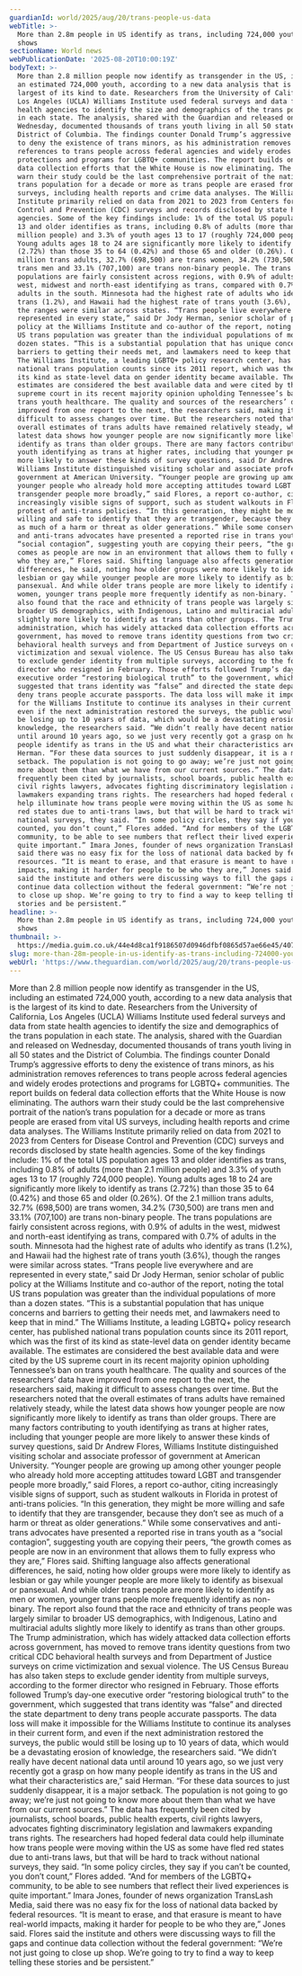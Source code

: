 ```yaml
---
guardianId: world/2025/aug/20/trans-people-us-data
webTitle: >-
  More than 2.8m people in US identify as trans, including 724,000 youth, data
  shows
sectionName: World news
webPublicationDate: '2025-08-20T10:00:19Z'
bodyText: >-
  More than 2.8 million people now identify as transgender in the US, including
  an estimated 724,000 youth, according to a new data analysis that is the
  largest of its kind to date. Researchers from the University of California,
  Los Angeles (UCLA) Williams Institute used federal surveys and data from state
  health agencies to identify the size and demographics of the trans population
  in each state. The analysis, shared with the Guardian and released on
  Wednesday, documented thousands of trans youth living in all 50 states and the
  District of Columbia. The findings counter Donald Trump’s aggressive efforts
  to deny the existence of trans minors, as his administration removes
  references to trans people across federal agencies and widely erodes
  protections and programs for LGBTQ+ communities. The report builds on federal
  data collection efforts that the White House is now eliminating. The authors
  warn their study could be the last comprehensive portrait of the nation’s
  trans population for a decade or more as trans people are erased from vital US
  surveys, including health reports and crime data analyses. The Williams
  Institute primarily relied on data from 2021 to 2023 from Centers for Disease
  Control and Prevention (CDC) surveys and records disclosed by state health
  agencies. Some of the key findings include: 1% of the total US population ages
  13 and older identifies as trans, including 0.8% of adults (more than 2.1
  million people) and 3.3% of youth ages 13 to 17 (roughly 724,000 people).
  Young adults ages 18 to 24 are significantly more likely to identify as trans
  (2.72%) than those 35 to 64 (0.42%) and those 65 and older (0.26%). Of the 2.1
  million trans adults, 32.7% (698,500) are trans women, 34.2% (730,500) are
  trans men and 33.1% (707,100) are trans non-binary people. The trans
  populations are fairly consistent across regions, with 0.9% of adults in the
  west, midwest and north-east identifying as trans, compared with 0.7% of
  adults in the south. Minnesota had the highest rate of adults who identify as
  trans (1.2%), and Hawaii had the highest rate of trans youth (3.6%), though
  the ranges were similar across states. “Trans people live everywhere and are
  represented in every state,” said Dr Jody Herman, senior scholar of public
  policy at the Williams Institute and co-author of the report, noting the total
  US trans population was greater than the individual populations of more than a
  dozen states. “This is a substantial population that has unique concerns and
  barriers to getting their needs met, and lawmakers need to keep that in mind.”
  The Williams Institute, a leading LGBTQ+ policy research center, has published
  national trans population counts since its 2011 report, which was the first of
  its kind as state-level data on gender identity became available. The
  estimates are considered the best available data and were cited by the US
  supreme court in its recent majority opinion upholding Tennessee’s ban on
  trans youth healthcare. The quality and sources of the researchers’ data have
  improved from one report to the next, the researchers said, making it
  difficult to assess changes over time. But the researchers noted that the
  overall estimates of trans adults have remained relatively steady, while the
  latest data shows how younger people are now significantly more likely to
  identify as trans than older groups. There are many factors contributing to
  youth identifying as trans at higher rates, including that younger people are
  more likely to answer these kinds of survey questions, said Dr Andrew Flores,
  Williams Institute distinguished visiting scholar and associate professor of
  government at American University. “Younger people are growing up among other
  younger people who already hold more accepting attitudes toward LGBT and
  transgender people more broadly,” said Flores, a report co-author, citing
  increasingly visible signs of support, such as student walkouts in Florida in
  protest of anti-trans policies. “In this generation, they might be more
  willing and safe to identify that they are transgender, because they don’t see
  as much of a harm or threat as older generations.” While some conservatives
  and anti-trans advocates have presented a reported rise in trans youth as a
  “social contagion”, suggesting youth are copying their peers, “the growth
  comes as people are now in an environment that allows them to fully express
  who they are,” Flores said. Shifting language also affects generational
  differences, he said, noting how older groups were more likely to identify as
  lesbian or gay while younger people are more likely to identify as bisexual or
  pansexual. And while older trans people are more likely to identify as men or
  women, younger trans people more frequently identify as non-binary. The report
  also found that the race and ethnicity of trans people was largely similar to
  broader US demographics, with Indigenous, Latino and multiracial adults
  slightly more likely to identify as trans than other groups. The Trump
  administration, which has widely attacked data collection efforts across
  government, has moved to remove trans identity questions from two critical CDC
  behavioral health surveys and from Department of Justice surveys on crime
  victimization and sexual violence. The US Census Bureau has also taken steps
  to exclude gender identity from multiple surveys, according to the former
  director who resigned in February. Those efforts followed Trump’s day-one
  executive order “restoring biological truth” to the government, which
  suggested that trans identity was “false” and directed the state department to
  deny trans people accurate passports. The data loss will make it impossible
  for the Williams Institute to continue its analyses in their current form, and
  even if the next administration restored the surveys, the public would still
  be losing up to 10 years of data, which would be a devastating erosion of
  knowledge, the researchers said. “We didn’t really have decent national data
  until around 10 years ago, so we just very recently got a grasp on how many
  people identify as trans in the US and what their characteristics are,” said
  Herman. “For these data sources to just suddenly disappear, it is a major
  setback. The population is not going to go away; we’re just not going to know
  more about them than what we have from our current sources.” The data has
  frequently been cited by journalists, school boards, public health experts,
  civil rights lawyers, advocates fighting discriminatory legislation and
  lawmakers expanding trans rights. The researchers had hoped federal data could
  help illuminate how trans people were moving within the US as some have fled
  red states due to anti-trans laws, but that will be hard to track without
  national surveys, they said. “In some policy circles, they say if you can’t be
  counted, you don’t count,” Flores added. “And for members of the LGBTQ+
  community, to be able to see numbers that reflect their lived experiences is
  quite important.” Imara Jones, founder of news organization TransLash Media,
  said there was no easy fix for the loss of national data backed by federal
  resources. “It is meant to erase, and that erasure is meant to have real-world
  impacts, making it harder for people to be who they are,” Jones said. Flores
  said the institute and others were discussing ways to fill the gaps and
  continue data collection without the federal government: “We’re not just going
  to close up shop. We’re going to try to find a way to keep telling these
  stories and be persistent.”
headline: >-
  More than 2.8m people in US identify as trans, including 724,000 youth, data
  shows
thumbnail: >-
  https://media.guim.co.uk/44e4d8ca1f9186507d0946dfbf0865d57ae66e45/407_0_4068_3254/500.jpg
slug: more-than-28m-people-in-us-identify-as-trans-including-724000-youth-data-shows
webUrl: 'https://www.theguardian.com/world/2025/aug/20/trans-people-us-data'
---
```

More than 2.8 million people now identify as transgender in the US, including an estimated 724,000 youth, according to a new data analysis that is the largest of its kind to date. Researchers from the University of California, Los Angeles (UCLA) Williams Institute used federal surveys and data from state health agencies to identify the size and demographics of the trans population in each state. The analysis, shared with the Guardian and released on Wednesday, documented thousands of trans youth living in all 50 states and the District of Columbia. The findings counter Donald Trump’s aggressive efforts to deny the existence of trans minors, as his administration removes references to trans people across federal agencies and widely erodes protections and programs for LGBTQ+ communities. The report builds on federal data collection efforts that the White House is now eliminating. The authors warn their study could be the last comprehensive portrait of the nation’s trans population for a decade or more as trans people are erased from vital US surveys, including health reports and crime data analyses. The Williams Institute primarily relied on data from 2021 to 2023 from Centers for Disease Control and Prevention (CDC) surveys and records disclosed by state health agencies. Some of the key findings include: 1% of the total US population ages 13 and older identifies as trans, including 0.8% of adults (more than 2.1 million people) and 3.3% of youth ages 13 to 17 (roughly 724,000 people). Young adults ages 18 to 24 are significantly more likely to identify as trans (2.72%) than those 35 to 64 (0.42%) and those 65 and older (0.26%). Of the 2.1 million trans adults, 32.7% (698,500) are trans women, 34.2% (730,500) are trans men and 33.1% (707,100) are trans non-binary people. The trans populations are fairly consistent across regions, with 0.9% of adults in the west, midwest and north-east identifying as trans, compared with 0.7% of adults in the south. Minnesota had the highest rate of adults who identify as trans (1.2%), and Hawaii had the highest rate of trans youth (3.6%), though the ranges were similar across states. “Trans people live everywhere and are represented in every state,” said Dr Jody Herman, senior scholar of public policy at the Williams Institute and co-author of the report, noting the total US trans population was greater than the individual populations of more than a dozen states. “This is a substantial population that has unique concerns and barriers to getting their needs met, and lawmakers need to keep that in mind.” The Williams Institute, a leading LGBTQ+ policy research center, has published national trans population counts since its 2011 report, which was the first of its kind as state-level data on gender identity became available. The estimates are considered the best available data and were cited by the US supreme court in its recent majority opinion upholding Tennessee’s ban on trans youth healthcare. The quality and sources of the researchers’ data have improved from one report to the next, the researchers said, making it difficult to assess changes over time. But the researchers noted that the overall estimates of trans adults have remained relatively steady, while the latest data shows how younger people are now significantly more likely to identify as trans than older groups. There are many factors contributing to youth identifying as trans at higher rates, including that younger people are more likely to answer these kinds of survey questions, said Dr Andrew Flores, Williams Institute distinguished visiting scholar and associate professor of government at American University. “Younger people are growing up among other younger people who already hold more accepting attitudes toward LGBT and transgender people more broadly,” said Flores, a report co-author, citing increasingly visible signs of support, such as student walkouts in Florida in protest of anti-trans policies. “In this generation, they might be more willing and safe to identify that they are transgender, because they don’t see as much of a harm or threat as older generations.” While some conservatives and anti-trans advocates have presented a reported rise in trans youth as a “social contagion”, suggesting youth are copying their peers, “the growth comes as people are now in an environment that allows them to fully express who they are,” Flores said. Shifting language also affects generational differences, he said, noting how older groups were more likely to identify as lesbian or gay while younger people are more likely to identify as bisexual or pansexual. And while older trans people are more likely to identify as men or women, younger trans people more frequently identify as non-binary. The report also found that the race and ethnicity of trans people was largely similar to broader US demographics, with Indigenous, Latino and multiracial adults slightly more likely to identify as trans than other groups. The Trump administration, which has widely attacked data collection efforts across government, has moved to remove trans identity questions from two critical CDC behavioral health surveys and from Department of Justice surveys on crime victimization and sexual violence. The US Census Bureau has also taken steps to exclude gender identity from multiple surveys, according to the former director who resigned in February. Those efforts followed Trump’s day-one executive order “restoring biological truth” to the government, which suggested that trans identity was “false” and directed the state department to deny trans people accurate passports. The data loss will make it impossible for the Williams Institute to continue its analyses in their current form, and even if the next administration restored the surveys, the public would still be losing up to 10 years of data, which would be a devastating erosion of knowledge, the researchers said. “We didn’t really have decent national data until around 10 years ago, so we just very recently got a grasp on how many people identify as trans in the US and what their characteristics are,” said Herman. “For these data sources to just suddenly disappear, it is a major setback. The population is not going to go away; we’re just not going to know more about them than what we have from our current sources.” The data has frequently been cited by journalists, school boards, public health experts, civil rights lawyers, advocates fighting discriminatory legislation and lawmakers expanding trans rights. The researchers had hoped federal data could help illuminate how trans people were moving within the US as some have fled red states due to anti-trans laws, but that will be hard to track without national surveys, they said. “In some policy circles, they say if you can’t be counted, you don’t count,” Flores added. “And for members of the LGBTQ+ community, to be able to see numbers that reflect their lived experiences is quite important.” Imara Jones, founder of news organization TransLash Media, said there was no easy fix for the loss of national data backed by federal resources. “It is meant to erase, and that erasure is meant to have real-world impacts, making it harder for people to be who they are,” Jones said. Flores said the institute and others were discussing ways to fill the gaps and continue data collection without the federal government: “We’re not just going to close up shop. We’re going to try to find a way to keep telling these stories and be persistent.”
